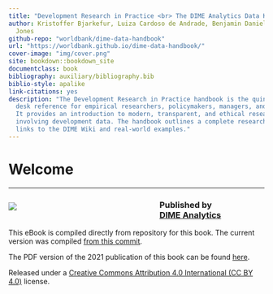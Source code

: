 ```yaml
---
title: "Development Research in Practice <br> The DIME Analytics Data Handbook"
author: Kristoffer Bjarkefur, Luiza Cardoso de Andrade, Benjamin Daniels, Maria Ruth
  Jones
github-repo: "worldbank/dime-data-handbook"
url: "https://worldbank.github.io/dime-data-handbook/"
cover-image: "img/cover.png"
site: bookdown::bookdown_site
documentclass: book
bibliography: auxiliary/bibliography.bib
biblio-style: apalike
link-citations: yes
description: "The Development Research in Practice handbook is the quintessential
  desk reference for empirical researchers, policymakers, managers, and students.
  It provides an introduction to modern, transparent, and ethical research practices
  involving development data. The handbook outlines a complete research project, with
  links to the DIME Wiki and real-world examples."
---
```


# Welcome {-}

---

::: {style="width: 55%; padding-right: 20px; float: left;"}

![](img/cover.png)

:::

### Published by <br> [DIME Analytics](https://www.worldbank.org/en/about/unit/unit-dec/impactevaluation/analytics) {-}


This eBook is compiled directly from repository for this book. The current version was compiled [from this commit](`r paste0('https://github.com/worldbank/dime-data-handbook/commit/', system("git rev-parse HEAD", intern=TRUE))`).

The PDF version of the 2021 publication of this book can be found [here](https://hdl.handle.net/10986/35594).

Released under a [Creative Commons Attribution 4.0 International (CC BY 4.0)](https://creativecommons.org/licenses/by/4.0) license.
